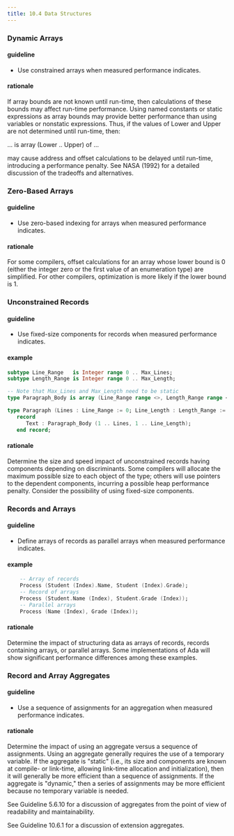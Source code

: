 ```yaml
---
title: 10.4 Data Structures
---
```


### Dynamic Arrays

#### guideline

- Use constrained arrays when measured performance indicates.

#### rationale

If array bounds are not known until run-time, then calculations of these
bounds may affect run-time performance. Using named constants or static
expressions as array bounds may provide better performance than using
variables or nonstatic expressions. Thus, if the values of Lower and
Upper are not determined until run-time, then:

... is array (Lower .. Upper) of ...

may cause address and offset calculations to be delayed until run-time,
introducing a performance penalty. See NASA (1992) for a detailed
discussion of the tradeoffs and alternatives.

### Zero-Based Arrays

#### guideline

- Use zero-based indexing for arrays when measured performance
  indicates.

#### rationale

For some compilers, offset calculations for an array whose lower bound
is 0 (either the integer zero or the first value of an enumeration type)
are simplified. For other compilers, optimization is more likely if the
lower bound is 1.

### Unconstrained Records

#### guideline

- Use fixed-size components for records when measured performance
  indicates.

#### example

```ada
subtype Line_Range   is Integer range 0 .. Max_Lines;
subtype Length_Range is Integer range 0 .. Max_Length;

-- Note that Max_Lines and Max_Length need to be static
type Paragraph_Body is array (Line_Range range <>, Length_Range range <>) of Character;

type Paragraph (Lines : Line_Range := 0; Line_Length : Length_Range := 0) is
   record
      Text : Paragraph_Body (1 .. Lines, 1 .. Line_Length);
   end record;
```

#### rationale

Determine the size and speed impact of unconstrained records having
components depending on discriminants. Some compilers will allocate the
maximum possible size to each object of the type; others will use
pointers to the dependent components, incurring a possible heap
performance penalty. Consider the possibility of using fixed-size
components.

### Records and Arrays

#### guideline

- Define arrays of records as parallel arrays when measured
  performance indicates.

#### example

```ada
    -- Array of records
    Process (Student (Index).Name, Student (Index).Grade);
    -- Record of arrays
    Process (Student.Name (Index), Student.Grade (Index));
    -- Parallel arrays
    Process (Name (Index), Grade (Index));
```

#### rationale

Determine the impact of structuring data as arrays of records, records
containing arrays, or parallel arrays. Some implementations of Ada will
show significant performance differences among these examples.

### Record and Array Aggregates

#### guideline

- Use a sequence of assignments for an aggregation when measured
  performance indicates.

#### rationale

Determine the impact of using an aggregate versus a sequence of
assignments. Using an aggregate generally requires the use of a
temporary variable. If the aggregate is "static" (i.e., its size and
components are known at compile- or link-time, allowing link-time
allocation and initialization), then it will generally be more efficient
than a sequence of assignments. If the aggregate is "dynamic," then a
series of assignments may be more efficient because no temporary
variable is needed.

See Guideline 5.6.10 for a discussion of aggregates from the point of
view of readability and maintainability.

See Guideline 10.6.1 for a discussion of extension aggregates.
